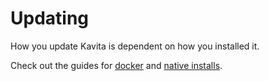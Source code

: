 # Updating 

How you update Kavita is dependent on how you installed it. 

Check out the guides for [docker](updating/updating-docker.mdx) and [native installs](updating/updating-native.mdx).